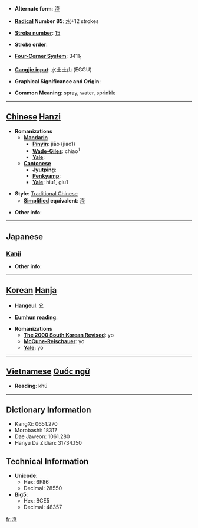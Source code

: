 * '''Alternate form''': [[浇]]

* '''[[Wiktionary:Chinese radical index| Radical]] Number 85''': [[Wiktionary:Chinese radical index 水|水]]+12 strokes

* '''[[Wiktionary:Chinese total strokes index|Stroke number]]''': [[Wiktionary:Chinese total strokes index 15|15]]

* '''Stroke order''': 

* '''[[Wiktionary:Chinese four corner index|Four-Corner System]]''': 3411<sub>1</sub>

* '''[[Wiktionary:Chinese Cangjie index|Cangjie input]]''': 水土土山 (EGGU)

* '''Graphical Significance and Origin''': 

* '''Common Meaning''': spray, water, sprinkle

----

== [[Chinese]] [[Hanzi]] ==

* '''Romanizations'''
** '''[[Mandarin]]'''
*** '''[[Pinyin]]''': jiāo (jiao1)
*** '''[[Wade-Giles]]''': chiao<sup>1</sup>
*** '''[[Yale]]''': 
** '''[[Cantonese]]'''
*** '''[[Jyutping]]''':
*** '''[[Penkyamp]]''': 
*** '''[[Yale]]''': hiu1, giu1

* '''Style''': [[Traditional Chinese]] 
** '''[[Simplified Chinese|Simplified]] equivalent''': [[浇]]

* '''Other info''': 

----

==Japanese==
===[[Kanji]]===
{{kanji|on readings=[[ぎょう]] (gyō)|kun readings=[[そそぐ]] (sosogu)}}

* '''Other info''':  

----

== [[Korean]] [[Hanja]] ==

* '''[[Hangeul]]''': 요

* '''[[Eumhun]] reading''': 

* '''Romanizations'''
** '''[[The 2000 South Korean Revised Romanization|The 2000 South Korean Revised]]''': yo
** '''[[McCune-Reischauer]]''': yo
** '''[[Yale]]''': yo


----

== [[Vietnamese]] [[Quốc ngữ]] ==

* '''Reading''': khú

----

== Dictionary Information ==

* KangXi: 0651.270
* Morobashi: 18317
* Dae Jaweon: 1061.280
* Hanyu Da Zidian: 31734.150

== Technical Information ==

* '''Unicode''':
** Hex: 6F86
** Decimal: 28550
* '''Big5''':
** Hex: BCE5
** Decimal: 48357

[[fr:澆]]